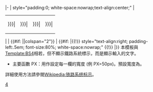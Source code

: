<includeonly>|-
| style="padding:0; white-space:nowrap;text-align:center;" |
{|  cellspacing=0 cellpadding=0 style="padding:0;margin:0 auto;background-color:transparent;"
|-
|width={{{PX|{{BSpx}}}}}|<span style="font-size:75%;">{{{1|}}}</span>
|width={{{PX|{{BSpx}}}}}|<span style="font-size:75%;">{{{2|}}}</span>
|width={{{PX|{{BSpx}}}}}|<span style="font-size:75%;">{{{3|}}}</span>
|width={{{PX|{{BSpx}}}}}|<span style="font-size:75%;">{{{4|}}}</span>
|}
|
| {{#if: {{{6|}}}||colspan="2"}} |{{{5|}}} <span style="font-size:80%;">{{{6|}}}</span>
{{#if: {{{6|}}}|{{!}} style="text-align:right; padding-left:.5em; font-size:80%; white-space:nowrap;" {{!}} {{{7}}}
|}}</includeonly>
<noinclude>
本模板與[[Template:BS4]]相若，但不顯示鐵路系統標示，而是顯示輸入的文字。
* 主要函數 PX：用作設定每一欄的寬度 (例 PX=50px)。預設寬度為{{BSpx}}。
詳細使用方法請參閱[[Wikipedia:铁路系统标示]]。
[[Category:鐵路系統標示|4]]
</noinclude>
